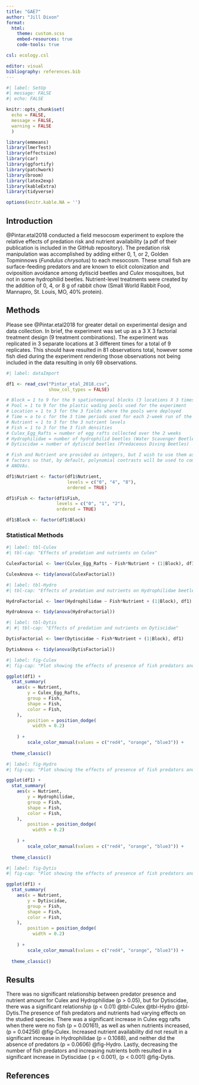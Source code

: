 ```yaml
---
title: "GAE7"
author: "Jill Dixon"
format: 
  html:
    theme: custom.scss
    embed-resources: true
    code-tools: true

csl: ecology.csl

editor: visual
bibliography: references.bib
---
```


```r
#| label: SetUp
#| message: FALSE
#| echo: FALSE

knitr::opts_chunk$set(
  echo = FALSE,
  message = FALSE,
  warning = FALSE
  ) 

library(emmeans)
library(lmerTest)
library(effectsize)
library(car)
library(ggfortify)
library(patchwork)
library(broom)
library(latex2exp)       
library(kableExtra)
library(tidyverse)

options(knitr.kable.NA = '')
```

## Introduction

@Pintar.etal2018 conducted a field mesocosm experiment to explore the relative effects of predation risk and nutrient availability (a pdf of their publication is included in the GitHub repository). The predation risk manipulation was accomplished by adding either 0, 1, or 2, Golden Topminnows (*Fundulus chrysotus*) to each mesocosm. These small fish are surface-feeding predators and are known to elicit colonization and oviposition avoidance among dytiscid beetles and *Culex* mosquitoes, but not in some hydrophilid beetles. Nutrient-level treatments were created by the addition of 0, 4, or 8 g of rabbit chow (Small World Rabbit Food, Mannapro, St. Louis, MO, 40% protein).

## Methods

Please see @Pintar.etal2018 for greater detail on experimental design and data collection. In brief, the experiment was set up as a 3 X 3 factorial treatment design (9 treatment combinations). The experiment was replicated in 3 separate locations at 3 different times for a total of 9 replicates. This should have resulted in 81 observations total, however some fish died during the experiment rendering those observations not being included in the data resulting in only 69 observations.

```r
#| label: dataImport

df1 <- read_csv("Pintar_etal_2018.csv",
                show_col_types = FALSE)

# Block = 1 to 9 for the 9 spatiotemporal blocks (3 locations X 3 times)
# Pool = 1 to 9 for the plastic wading pools used for the experiment
# Location = 1 to 3 for the 3 fields where the pools were deployed
# Time = a to c for the 3 time periods used for each 2-week run of the exp.
# Nutrient = 1 to 3 for the 3 nutrient levels
# Fish = 1 to 3 for the 3 fish densities
# Culex_Egg_Rafts = number of egg rafts collected over the 2 weeks
# Hydrophilidae = number of hydrophilid beetles (Water Scavenger Beetles)
# Dytiscidae = number of dytiscid beetles (Predaceous Diving Beetles)

# Fish and Nutrient are provided as integers, but I wish to use them as ordered
# factors so that, by default, polynomial contrasts will be used to compute the
# ANOVAs.

df1$Nutrient <- factor(df1$Nutrient,
                       levels = c("0", "4", "8"),
                       ordered = TRUE)

df1$Fish <- factor(df1$Fish,
                   levels = c("0", "1", "2"),
                   ordered = TRUE)

df1$Block <- factor(df1$Block)

```

### Statistical Methods

```r
#| label: tbl-Culex
#| tbl-cap: "Effects of predation and nutrients on Culex"

CulexFactorial <- lmer(Culex_Egg_Rafts ~ Fish*Nutrient + (1|Block), df1)

CulexAnova <- tidy(anova(CulexFactorial))


```


```r

#| label: tbl-Hydro
#| tbl-cap: "Effects of predation and nutrients on Hydrophilidae beetles"

HydroFactorial <- lmer(Hydrophilidae ~ Fish*Nutrient + (1|Block), df1)

HydroAnova <- tidy(anova(HydroFactorial))

```


```r

#| label: tbl-Dytis
#| #| tbl-cap: "Effects of predation and nutrients on Dytiscidae"

DytisFactorial <- lmer(Dytiscidae ~ Fish*Nutrient + (1|Block), df1)

DytisAnova <- tidy(anova(DytisFactorial))

```


```r

#| label: fig-Culex
#| fig-cap: "Plot showing the effects of presence of fish predators and nutrients on Culex egg rafts."

ggplot(df1) +
  stat_summary(
    aes(x = Nutrient,
        y = Culex_Egg_Rafts,
        group = Fish,
        shape = Fish,
        color = Fish,
    ),
        position = position_dodge(
          width = 0.2)
      
    ) +
        scale_color_manual(values = c("red4", "orange", "blue3")) +
  
  theme_classic()

```


```r

#| label: fig-Hydro
#| fig-cap: "Plot showing the effects of presence of fish predators and nutrients on Hydrophilidae."

ggplot(df1) +
  stat_summary(
    aes(x = Nutrient,
        y = Hydrophilidae,
        group = Fish,
        shape = Fish,
        color = Fish,
    ),
        position = position_dodge(
          width = 0.2)
      
    ) +
        scale_color_manual(values = c("red4", "orange", "blue3")) +
  
  theme_classic() 

```


```r

#| label: fig-Dytis
#| fig-cap: "Plot showing the effects of presence of fish predators and nutrients on Dytiscidae."

ggplot(df1) +
  stat_summary(
    aes(x = Nutrient,
        y = Dytiscidae,
        group = Fish,
        shape = Fish,
        color = Fish,
    ),
        position = position_dodge(
          width = 0.2)
      
    ) +
        scale_color_manual(values = c("red4", "orange", "blue3")) +
  
  theme_classic()  

```

## Results

There was no significant relationship between predator presence and nutrient amount for Culex and Hydrophilidae (p > 0.05), but for Dytiscidae, there was a significant relationship (p < 0.01) @tbl-Culex @tbl-Hydro @tbl-Dytis.The presence of fish predators and nutrients had varying effects on the studied species. There was a significant increase in Culex egg rafts when there were no fish (p = 0.00161), as well as when nutrients increased, (p = 0.04256) @fig-Culex. Increased nutrient availability did not result in a significant increase in Hydrophilidae (p = 0.1088), and neither did the absence of predators (p = 0.0606) @fig-Hydro. Lastly, decreasing the number of fish predators and increasing nutrients both resulted in a significant increase in Dytiscidae ( p < 0.001), (p < 0.001) @fig-Dytis.

## References

